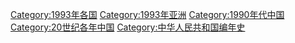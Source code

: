 {{portal|中华人民共和国}}
{{Commonscat|1993 in China}}
{{Year by category
|m=1
|c=9
|d=9
|y=3
|cat=中国
|sortkey=中国
|parent=20世纪各年中国
|subcat=1990年代中国
}}

{{Catmore}}
[[Category:1993年各国|Category:1993年各国]]
[[Category:1993年亚洲|Category:1993年亚洲]]
[[Category:1990年代中国|Category:1990年代中国]]
[[Category:20世纪各年中国|Category:20世纪各年中国]]
[[Category:中华人民共和国编年史‎|Category:中华人民共和国编年史‎]]